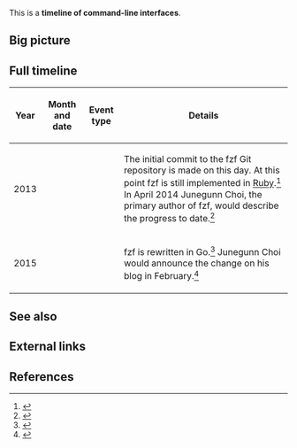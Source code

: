 This is a '''timeline of command-line interfaces'''.

==Big picture==

==Full timeline==

{| class="sortable wikitable"
|-
! Year !! Month and date !! Event type !! Details
|-
| 2013 || {{dts|October 23}} || || The initial commit to the fzf Git repository is made on this day. At this point fzf is still implemented in [[wikipedia:Ruby (programming language)|Ruby]].<ref>{{cite web |url=https://github.com/junegunn/fzf |title=junegunn/fzf: A command-line fuzzy finder written in Go |accessdate=March 25, 2017}}</ref> In April 2014 Junegunn Choi, the primary author of fzf, would describe the progress to date.<ref>{{cite web |url=https://junegunn.kr/2014/04/fzf+vim+tmux/ |title=fzf + vim + tmux / junegunn.kr |publisher=junegunn.kr |accessdate=March 25, 2017}}</ref>
|-
| 2015 || {{dts|January 1}} || || fzf is rewritten in Go.<ref>{{cite web |url=https://github.com/junegunn/fzf/commit/f3177305d5572b26f135fc045481358b4eb1bf69 |title=Rewrite fzf in Go |accessdate=March 25, 2017}}</ref> Junegunn Choi would announce the change on his blog in February.<ref>{{cite web |url=https://junegunn.kr/2015/02/fzf-in-go/ |title=fzf rewritten in go / junegunn.kr |publisher=junegunn.kr |accessdate=March 25, 2017}}</ref>
|}

==See also==

==External links==

==References==

{{Reflist|30em}}
